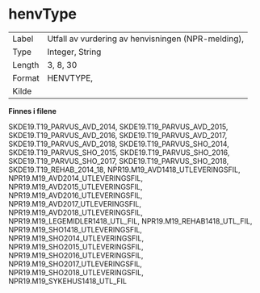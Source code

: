
# henvType {-}

| | |
|----|----|
| Label    | Utfall av vurdering av henvisningen (NPR-melding),  |
| Type     | Integer, String |
| Length   | 3, 8, 30    |
| Format   | HENVTYPE,  |
| Kilde    |   |

**Finnes i filene**

SKDE19.T19_PARVUS_AVD_2014, SKDE19.T19_PARVUS_AVD_2015, SKDE19.T19_PARVUS_AVD_2016, SKDE19.T19_PARVUS_AVD_2017, SKDE19.T19_PARVUS_AVD_2018, SKDE19.T19_PARVUS_SHO_2014, SKDE19.T19_PARVUS_SHO_2015, SKDE19.T19_PARVUS_SHO_2016, SKDE19.T19_PARVUS_SHO_2017, SKDE19.T19_PARVUS_SHO_2018, SKDE19.T19_REHAB_2014_18, NPR19.M19_AVD1418_UTLEVERINGSFIL, NPR19.M19_AVD2014_UTLEVERINGSFIL, NPR19.M19_AVD2015_UTLEVERINGSFIL, NPR19.M19_AVD2016_UTLEVERINGSFIL, NPR19.M19_AVD2017_UTLEVERINGSFIL, NPR19.M19_AVD2018_UTLEVERINGSFIL, NPR19.M19_LEGEMIDLER1418_UTL_FIL, NPR19.M19_REHAB1418_UTL_FIL, NPR19.M19_SHO1418_UTLEVERINGSFIL, NPR19.M19_SHO2014_UTLEVERINGSFIL, NPR19.M19_SHO2015_UTLEVERINGSFIL, NPR19.M19_SHO2016_UTLEVERINGSFIL, NPR19.M19_SHO2017_UTLEVERINGSFIL, NPR19.M19_SHO2018_UTLEVERINGSFIL, NPR19.M19_SYKEHUS1418_UTL_FIL


